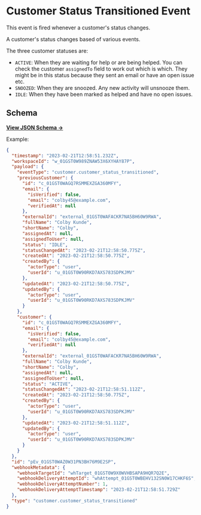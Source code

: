 # Customer Status Transitioned Event

This event is fired whenever a customer's status changes.

A customer's status changes based of various events.

The three customer statuses are:

- `ACTIVE`: When they are waiting for help or are being helped. You can check the customer `assignedTo` field to work out which is which. They might be in this status because they sent an email or have an open issue etc.
- `SNOOZED`: When they are snoozed. Any new activity will unsnooze them.
- `IDLE`: When they have been marked as helped and have no open issues.

## Schema

[**View JSON Schema →**](https://json-schema.app/view/%23/%23%2Fdefinitions%2FcustomerStatusTransitionedPayload?url=https%3A%2F%2Fcore-api.uk.plain.com%2Fwebhooks%2Fschema.json)

Example:

```json
{
  "timestamp": "2023-02-21T12:58:51.232Z",
  "workspaceId": "w_01GST0W989ZNAW53X6XYHAY87P",
  "payload": {
    "eventType": "customer.customer_status_transitioned",
    "previousCustomer": {
      "id": "c_01GST0WAGQ7RSMMEXZGA360MFY",
      "email": {
        "isVerified": false,
        "email": "colby45@example.com",
        "verifiedAt": null
      },
      "externalId": "external_01GST0WAFACKR7NA5BH60W9RWA",
      "fullName": "Colby Kunde",
      "shortName": "Colby",
      "assignedAt": null,
      "assignedToUser": null,
      "status": "IDLE",
      "statusChangedAt": "2023-02-21T12:58:50.775Z",
      "createdAt": "2023-02-21T12:58:50.775Z",
      "createdBy": {
        "actorType": "user",
        "userId": "u_01GST0W90RKD7AXS783SDPKJMV"
      },
      "updatedAt": "2023-02-21T12:58:50.775Z",
      "updatedBy": {
        "actorType": "user",
        "userId": "u_01GST0W90RKD7AXS783SDPKJMV"
      }
    },
    "customer": {
      "id": "c_01GST0WAGQ7RSMMEXZGA360MFY",
      "email": {
        "isVerified": false,
        "email": "colby45@example.com",
        "verifiedAt": null
      },
      "externalId": "external_01GST0WAFACKR7NA5BH60W9RWA",
      "fullName": "Colby Kunde",
      "shortName": "Colby",
      "assignedAt": null,
      "assignedToUser": null,
      "status": "ACTIVE",
      "statusChangedAt": "2023-02-21T12:58:51.112Z",
      "createdAt": "2023-02-21T12:58:50.775Z",
      "createdBy": {
        "actorType": "user",
        "userId": "u_01GST0W90RKD7AXS783SDPKJMV"
      },
      "updatedAt": "2023-02-21T12:58:51.112Z",
      "updatedBy": {
        "actorType": "user",
        "userId": "u_01GST0W90RKD7AXS783SDPKJMV"
      }
    }
  },
  "id": "pEv_01GST0WAZ0W31PN3BH76M9E2SP",
  "webhookMetadata": {
    "webhookTargetId": "whTarget_01GST0W9X0WVHBSAPA9HQR7Q2E",
    "webhookDeliveryAttemptId": "whAttempt_01GST0WBEHV132SN0W17CHKF6S",
    "webhookDeliveryAttemptNumber": 1,
    "webhookDeliveryAttemptTimestamp": "2023-02-21T12:58:51.729Z"
  },
  "type": "customer.customer_status_transitioned"
}
```
